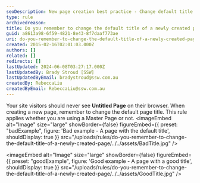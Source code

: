 ```yaml
---
seoDescription: New page creation best practice - Change default title to a meaningful one, enhancing user experience and search engine optimization.
type: rule
archivedreason:
title: Do you remember to change the default title of a newly created page?
guid: a8613a98-6f59-4821-8e43-8f7daaf773ae
uri: do-you-remember-to-change-the-default-title-of-a-newly-created-page
created: 2015-02-16T02:01:03.000Z
authors: []
related: []
redirects: []
lastUpdated: 2024-06-08T03:27:17.000Z
lastUpdatedBy: Brady Stroud [SSW]
lastUpdatedByEmail: bradystroud@ssw.com.au
createdBy: RebeccaLiu
createdByEmail: RebeccaLiu@ssw.com.au
---
```


Your site visitors should never see **Untitled Page** on their browser. When creating a new page, remember to change the default page title. This rule applies whether you are using a Master Page or not.
<imageEmbed
  alt="Image"
  size="large"
  showBorder={false}
  figureEmbed={{
    preset: "badExample",
    figure: 'Bad example - A page with the default title',
    shouldDisplay: true
  }}
  src="/uploads/rules/do-you-remember-to-change-the-default-title-of-a-newly-created-page/../../assets/BadTitle.jpg"
/>

<imageEmbed
  alt="Image"
  size="large"
  showBorder={false}
  figureEmbed={{
    preset: "goodExample",
    figure: 'Good example - A page with a good title',
    shouldDisplay: true
  }}
  src="/uploads/rules/do-you-remember-to-change-the-default-title-of-a-newly-created-page/../../assets/GoodTitle.jpg"
/>
